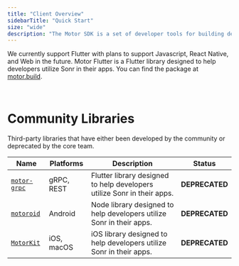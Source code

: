 ```yaml
---
title: "Client Overview"
sidebarTitle: "Quick Start"
size: "wide"
description: "The Motor SDK is a set of developer tools for building decentralized applications on the Sonr network."
---
```


<CardGroup cols={3}>
  <Card
    title="Flutter"
    icon="mobile"
    iconType="duotone"
    color="#0077C9"
    href="/build-apps/install/flutter"
  ></Card>
  <Card
    title="CLI"
    icon="square-terminal"
    iconType="duotone"
    color="#FFA500"
    href="/build-apps/install/typescript"
  ></Card>
  <Tooltip tip="Coming soon - Development begins Q1 2023.">
    <Card
      title="TypeScript"
      iconType="duotone"
      color="#9B30FF"
      icon="clock"
    ></Card>
  </Tooltip>
</CardGroup>

We currently support <Tooltip tip="motor-flutter supports the iOS, Android, and macOS targets">Flutter</Tooltip> with plans to
support Javascript, React Native, and Web in the future. Motor Flutter is a Flutter library designed to help developers utilize
Sonr in their apps. You can find the package at [motor.build](https://motor.build).

<br />

# Community Libraries

Third-party libraries that have either been developed by the community or deprecated by the core team.

| Name                                                  | Platforms  | Description                                                             | Status         |
| ----------------------------------------------------- | ---------- | ----------------------------------------------------------------------- | -------------- |
| [`motor-grpc`](https://github.com/sonr-io/motor-grpc) | gRPC, REST | Flutter library designed to help developers utilize Sonr in their apps. | **DEPRECATED** |
| [`motoroid`](https://github.com/sonr-io/motoroid)     | Android    | Node library designed to help developers utilize Sonr in their apps.    | **DEPRECATED** |
| [`MotorKit`](https://github.com/sonr-io/MotorKit)     | iOS, macOS | iOS library designed to help developers utilize Sonr in their apps.     | **DEPRECATED** |
